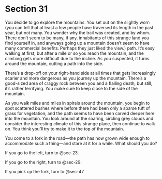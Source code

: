 # Section 31 {#sec-31}

You decide to go explore the mountains. You set out on the slightly worn (you can tell that at least a few people have traversed its length in the past year, but not many. You wonder why the trail was created, and by whom. There don’t seem to be many, if any, inhabitants of this strange land you find yourself in, and anyways going up a mountain doesn’t seem to have many commercial benefits. Perhaps they just liked the view.) path. It’s easy walking at first, but after a mile or so you reach the mountain, and the climbing gets more difficult due to the incline. As you suspected, it turns around the mountain, cutting a path into the side. 

There’s a drop-off on your right-hand side at all times that gets increasingly scarier and more dangerous as you journey up the mountain. There’s a good-sized area of craggy rock between you and a flailing death, but still, it’s rather terrifying. You make sure to keep close to the side of the mountain. 

As you walk miles and miles in spirals around the mountain, you begin to spot scattered bushes where before there had been only a sparse tuft of grass for vegetation, and the path seems to have been carved deeper here into the mountain. You look around at the soaring, circling grey clouds and consider the interesting climate of this strange place, then continue to walk on. You think you’ll try to make it to the top of the mountain. 

You come to a fork in the road—the path has now grown wide enough to accommodate such a thing—and stare at it for a while. What should you do?

If you go to the left, turn to @sec-23.

If you go to the right, turn to @sec-29.

If you pick up the fork, turn to @sec-47.
 
